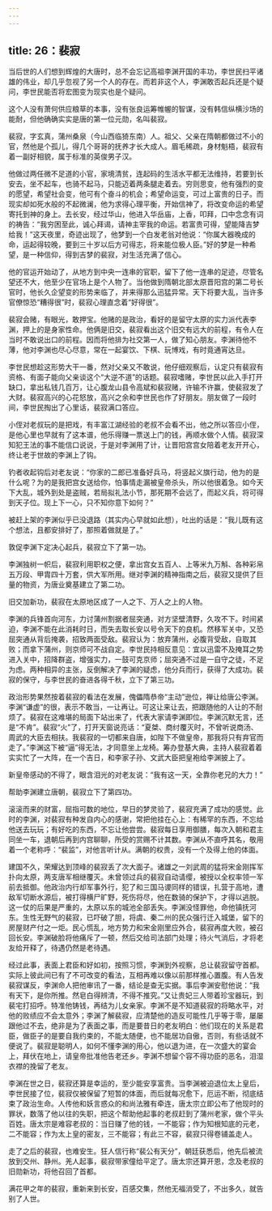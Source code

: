 ```yaml
---
---
---
```

title: 26：裴寂
---



当后世的人们想到辉煌的大唐时，总不会忘记高祖李渊开国的丰功，李世民扫平诸雄的伟业，却几乎忽视了另一个人的存在。而若非这个人，李渊敢否起兵还是个疑问，李世民能否将宏图变为现实也是个疑问。

这个人没有萧何供应粮草的本事，没有张良运筹帷幄的智谋，没有韩信纵横沙场的能耐，但他确确实实是唐的第一位元勋，名叫裴寂。

裴寂，字玄真，蒲州桑泉（今山西临猗东南）人。祖父、父亲在隋朝都做过不小的官，然他是个孤儿，得几个哥哥的抚养才长大成人。眉毛稀疏，身材魁梧，裴寂有着一副好相貌，属于标准的英俊男子汉。

他做过两任微不足道的小官，家境清贫，连起码的生活水平都无法维持，若要到长安去，坐不起车，也骑不起马，只能迈着两条腿走着去。穷则思变，他有强烈的变的愿望，希望社会变，他可有个奋斗的机会；希望命运变，可过上富贵的日子。而现实却如死水般的不起微澜，他为求得心理平衡，开始信神了，将改变命运的希望寄托到神的身上。去长安，经过华山，他进入华岳庙，上香，叩拜，口中念念有词的祷告：“我穷困至此，诚心拜谒，请神主宰我的命运。若富贵可得，望能降吉梦给我！”这天夜里，奇迹出现了，他梦到一个白发老翁对他说：“你属大器晚成的命，运起得较晚，要到三十岁以后方可得志，将来能位极人臣。”好的梦是一种希望，是一种信仰，得到吉梦的裴寂，对生活充满了信心。

他的官运开始动了，从地方到中央一连串的官职，留下了他一连串的足迹，尽管名望还不大，他至少在官场上是个人物了。当他做到隋朝北部太原晋阳宫的第二号长官时，他长久企望变的形势来临了，并来得那么迅猛异常。天下将要大乱，当许多官僚惊恐“糟得很”时，裴寂心理直念着“好得很”。

裴寂会赌，有眼光，敢押宝。他赌的是政治，看好的是留守太原的实力派代表李渊，押上的是身家性命。他俩是旧交，裴寂看出这个旧交有远大的前程，有令人在当时不敢说出口的前程。因而将他排为社交第一人，做了知心朋友。李渊待他不薄，他对李渊也尽心尽意，常在一起宴饮、下棋、玩博戏，有时竟通宵达旦。

李世民想趁这形势大干一番，然对父亲又不敢说，他仔细观察后，认定只有裴寂有资格、有面子能向父亲谈这个“大逆不道”的话题。裴寂嗜赌，李世民以此入手打开缺口，拿出私钱几百万，让心腹龙山县令高斌和裴寂赌，许输不许赢，使裴寂发了大财。裴寂高兴的心花怒放，高兴之余和李世民也作了好朋友。朋友做了一段时间，李世民掏出了心里话，裴寂满口答应。

小侄对老叔玩的是把戏，有丰富江湖经验的老叔不会看不出，他之所以答应小侄，是他心里也早就有了这本谱，他乐得赚一票送上门的钱，再顺水做个人情。裴寂深知犯王法的事不能信口说说，于是对李渊用了计，让晋阳宫宫女陪着老友开开心，终让老于世故的李渊上了钩。

钓者收起钩后对老友说：“你家的二郎已准备好兵马，将竖起义旗行动，他为的是什么呢？为的是我把宫女送给你，怕事情走漏被皇帝杀头，所以他很着急。如今天下大乱，城外到处是盗贼，若局拟礼法小节，那死期不会远了，而起义兵，将可得到天子位。现上下一心，只不知你意下如何？”

被赶上架的李渊似乎已没退路（其实内心早就如此想），吐出的话是：“我儿既有这个想法，且都安排好了，那照着做就是了。”

敦促李渊下定决心起兵，裴寂立下了第一功。

李渊独树一帜后，裴寂利用职权之便，拿出宫女五百人、上等米九万斛、各种彩帛五万段、甲胄四十万套，供大军所用。继对李渊的精神指南之后，裴寂又提供了巨量的物资，为唐业奠基建立了第二功。

旧交加新功，裴寂在太原地区成了一人之下、万人之上的人物。

李渊的兵锋首向河东，力讨蒲州割据者屈突通，对方坚壁清野，久攻不下。时间紧迫，李渊不能在此消耗时日，而失去取长安以号令天下的良机。然移军关中，又恐屈突通从背后掩袭，招致两面受敌。裴寂认为：放弃蒲州，必腹背受敌，自取其败；而拿下蒲州，则京师可不战自定。李世民持相反意见：宜以迅雷不及掩耳之势进入关中，招降群盗，增强实力，一鼓可克京师；屈突通不过是一自守之徒，不足为虑。两种相异的主张，反倒解决了李渊的疑虑，他分兵而行，获得了大成功。裴寂的保守，与李世民的奋进各得千秋，立下了第三功。

政治形势果然按着裴寂的看法在发展，傀儡隋恭帝“主动”逊位，禅让给唐公李渊。李渊“谦虚”的很，表示不敢当，一让再让。可这让来让去，把跟随他的人让的不耐烦了。裴寂在这难堪的局面下站出来了，代表大家请李渊即位。李渊沉默无言，还是“不肯”。裴寂“火”了，打开天窗说亮话：“夏桀、商纣覆灭时，不曾听说商汤、周武的大臣去相扶。我裴寂的一切都来自唐，如陛下不做皇帝，那我将只有弃官而走了。”李渊这下被“逼”得无法，才同意坐上龙椅。筹办登基大典，主持人裴寂着着实实忙了一大阵，在一个吉日，和李家子孙、文武大臣把皇袍给李渊披上了。

新皇帝感动的不得了，眼含泪光的对老友说：“我有这一天，全靠你老兄的大力！”

帮助李渊建立唐朝，裴寂立下了第四功。

滚滚而来的财富，屈指可数的地位，早日的梦灵验了，裴寂充满了成功的感觉。此时的李渊，对裴寂有种发自内心的感谢，常把他挂在心上：有稀罕的东西，不忘给他送去玩玩；有好吃的东西，不忘让他尝尝。裴寂每日享用御膳，每次入朝和君主同坐一车，退朝后再到内宫聊聊，所受的赏赐不计其数。李渊从不直呼其名，敬用着一个老称呼：“裴监”，对他言听计从。满朝的权贵，没有一个及得上他的体面。

建国不久，荣耀达到顶峰的裴寂丢了次大面子。诸雄之一刘武周的猛将宋金刚挥军扑向太原，两支唐军相继覆灭。未曾领过兵的裴寂自动请缨，被授以全权率领一军前去抵御。他政治内行却军事外行，犯了和三国马谡同样的错误，扎营于高地，遭敌军切断水源后，被打得横尸旷野，死伤将尽，他在数骑的保护下，才得以逃脱。这一仗的后果是严重的，太原以东的城池全部丢失。李渊没怪罪他，命他镇抚河东。生性无野气的裴寂，已吓破了胆，将虞、秦二州的民众强行迁入城堡，留下的房屋财产付之一炬。民心慌乱，地方势力和宋金刚里应外合，裴寂再度大败，被召回长安。李渊破脸将他痛斥了一顿，然后交给司法部门处理；待火气消后，才将老友给开释了，待遇仍然是老待遇。

经过此事，表面上君臣和好如初，按照习惯，李渊到外视察，总让裴寂留守首都。实际上彼此间已有了不可改变的看法，互相再难以像以前那样推心置腹。有人告发裴寂谋反，李渊命人把他审讯了一番，结论是查无实据。事后李渊安慰他说：“我有天下，是你所推。然皂白得辨清，不得不推究。”又让贵妃三人带着珍宝器玩，到裴宅打招呼。特准他铸钱，再结为儿女亲家。李渊不是不知道裴寂的将略水平，对他的败绩应不会太意外；李渊了解裴寂，应清楚他的造反可能性几乎等于零，屡屡跟他过不去，绝非是为了表面之事，而是要昔日的老友明白：他们现在的关系是君臣，做臣子的是要自我约束的，不能太随便，也不能居功自傲，否则，有些话就不便说了。裴寂是聪明人，如何不懂李渊的用心，他以退为进，在一次盛大的宴会上，拜伏在地上，请皇帝批准他告老还乡。李渊不想留个容不得功臣的恶名，泪湿衣襟的挽留了老友。

李渊在世之日，裴寂还算是幸运的，至少能安享富贵。当李渊被迫退位太上皇后，李世民接了位，裴寂仅被保留了短暂的体面，而后就每况愈下，厄运不断，彻底结束了政治生命。人传他和妖言惑众的和尚法雅有牵连，唐太宗立即公布了他现时的罪状，数落了他以往的失职，把这个帮助他起事的老叔赶到了蒲州老家，做个平头百姓。唐太宗是难容老叔的：当日赚了他的钱，一不能容；作为知根知底的元老，二不能容；作为太上皇的密友，三不能容；有此三不容，裴寂只得卷铺盖走人。

走了之后的裴寂，也难安生。狂人信行称“裴公有天分”，朝廷获悉后，他先后被流放到交州、静州。羌人起事，裴寂带家僮给平定了。唐太宗还算开恩，念及老叔的旧勋新功，将他召回了首都。

满花甲之年的裴寂，重新来到长安，百感交集，然他无福消受了，不出多久，就告别了人世。